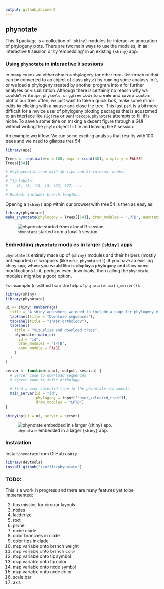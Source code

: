 ```yaml
---
output: github_document
---
```


## phynotate

This R package is a collection of `{shiny}` modules for interactive annotation of phylogeny plots. There are two main ways to use the modules, in an interactive `R` session or by 'embedding' in an existing `{shiny}` app.

### Using `phynotate` in interactive `R` sessions

In many cases we either obtain a phylogeny (or other tree-like structure that can be converted to an object of class `phylo`) by running some analysis in `R`, or we load a phylogeny created by another program into `R` for further analyses or visualization. Although there is certainly no reason why we couldn't write `ape`, `phytools`, or `ggtree` code to create and save a custom plot of our tree, often, we just want to take a quick look, make some minor edits by clicking with a mouse and close the tree. This last part is a bit more difficult for a novice user of phylogeny plotting packages that is acustomed to an interface like `FigTree` or `Dendroscope`. `phynotate` attempts to fill this niche. To save a some time on making a decent figure through a GUI without writing the `phylo` object to file and leaving the `R` session.

An example workflow. We run some exciting analysis that results with 100 trees and we need to glimpse tree 54: 

```r
library(ape)

Trees <- replicate(n = 100, expr = rcoal(30), simplify = FALSE)
Trees[[54]]

# Phylogenetic tree with 30 tips and 29 internal nodes.
# 
# Tip labels:
#	 t9, t8, t14, t5, t23, t27, ...
#
# Rooted; includes branch lengths.
```

Opening a `{shiny}` app within our browser with tree 54 is then as easy as:

```r
library(phynotate)
make_phynotate(phylogeny = Trees[[54]], draw_modules = "LPTB", annotation_module = TRUE)
```

![`phynotate` started from a local `R` session.](man/figures/trees-54.png)

### Embedding `phynotate` modules in larger `{shiny}` apps

`phynotate` is entirely made up of `{shiny}` modules and their helpers (mostly not exported) or wrappers (like `make_phynotate()`). If you have an existing shiny app, where you would like to display a phylogeny and allow some modifications to it, perhaps even downloads, then calling the `phynotate` modules might be a good option. 

For example (modified from the help of `phynotate::main_server()`):

```r
library(shiny)
library(phynotate)

ui <- shiny::navbarPage(
  title = "A shiny app where we need to include a page for phylogeny viz",
  tabPanel(title = "Download sequences"),
  tabPanel(title = "Infer orthology"),
  tabPanel(
    title = "Vizualize and download trees",
    phynotate::main_ui(
      id = "id",
      draw_modules = "LPTB",
      anno_module = FALSE
    )
  )
)

server <- function(input, output, session) {
  # Server code to download sequences
  # Server code to infer orthology
  
  # Send a user selected tree to the phynotate viz module
  main_server(id = "id",
              phylogeny = input[["user_selected_tree"]],
              draw_modules = "LPTB")
}

shinyApp(ui = ui, server = server)

```

![`phynotate` embedded in a larger `{shiny}` app.](man/figures/phynotate-as-a-tab.png)

### Instalation

Install `phynotate` from GitHub using:

```r
library(devtools)
install_github("teofiln/phynotate")
```

### TODO:

This is a work in progress and there are many features yet to be implemented:

2. tips missing for circular layouts
4. nodes 
5. ladderize
5. root
6. prune
6. name clade
7. color branches in clade
8. color tips in clade
9. map variable onto branch weight
10. map variable onto branch color
11. map variable onto tip symbol
12. map variable onto tip color
11. map variable onto node symbol
12. map variable onto node color
13. scale bar
14. axis